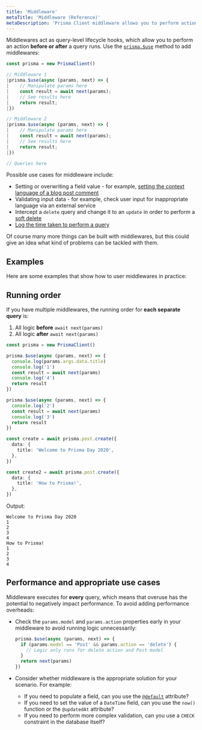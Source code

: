 ```yaml
---
title: 'Middleware'
metaTitle: 'Middleware (Reference)'
metaDescription: 'Prisma Client middleware allows you to perform actions before or after any query on any model with the prisma.$use method.'
---
```


<TopBlock>

Middlewares act as query-level lifecycle hooks, which allow you to perform an action **before or after** a query runs. Use the [`prisma.$use`](../../../../reference/api-reference/prisma-client-reference#use) <span class="api"></span> method to add middlewares:

```ts
const prisma = new PrismaClient()

// Middleware 1
|prisma.$use(async (params, next) => {
|    // Manipulate params here
|    const result = await next(params);
|    // See results here
|    return result;
|})

// Middleware 2
|prisma.$use(async (params, next) => {
|    // Manipulate params here
|    const result = await next(params);
|    // See results here
|    return result;
|})

// Queries here
```

Possible use cases for middleware include:

- Setting or overwriting a field value - for example, [setting the context language of a blog post comment](session-data-middleware)
- Validating input data - for example, check user input for inappropriate language via an external service
- Intercept a `delete` query and change it to an `update` in order to perform a [soft delete](soft-delete-middleware)
- [Log the time taken to perform a query](logging-middleware)

Of course many more things can be built with middlewares, but this could give an idea what kind of problems can be tackled with them.

</TopBlock>

## Examples

Here are some examples that show how to user middlewares in practice:

<Subsections />

## Running order

If you have multiple middlewares, the running order for **each separate query** is:

1. All logic **before** `await next(params)`
2. All logic **after** `await next(params)`

```ts
const prisma = new PrismaClient()

prisma.$use(async (params, next) => {
  console.log(params.args.data.title)
  console.log('1')
  const result = await next(params)
  console.log('4')
  return result
})

prisma.$use(async (params, next) => {
  console.log('2')
  const result = await next(params)
  console.log('3')
  return result
})

const create = await prisma.post.create({
  data: {
    title: 'Welcome to Prisma Day 2020',
  },
})

const create2 = await prisma.post.create({
  data: {
    title: 'How to Prisma!',
  },
})
```

Output:

```no-lines
Welcome to Prisma Day 2020
1
2
3
4
How to Prisma!
1
2
3
4
```

## Performance and appropriate use cases

Middleware executes for **every** query, which means that overuse has the potential to negatively impact performance. To avoid adding performance overheads:

- Check the `params.model` and `params.action` properties early in your middleware to avoid running logic unnecessarily:

  ```ts
  prisma.$use(async (params, next) => {
    if (params.model == 'Post' && params.action == 'delete') {
      // Logic only runs for delete action and Post model
    }
    return next(params)
  })
  ```

- Consider whether middleware is the appropriate solution for your scenario. For example:

  - If you need to populate a field, can you use the [`@default`](../../../../reference/api-reference/prisma-schema-reference#default) attribute?
  - If you need to set the value of a `DateTime` field, can you use the `now()` function or the `@updatedAt` attribute?
  - If you need to perform more complex validation, can you use a `CHECK` constraint in the database itself?
